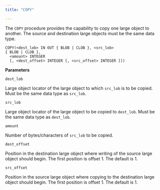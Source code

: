 ```yaml
---
title: "COPY"

---
```


The `COPY` procedure provides the capability to copy one large object to another. The source and destination large objects must be the same data type.

```text
COPY(<dest_lob> IN OUT { BLOB | CLOB }, <src_lob>
{ BLOB | CLOB },
  <amount> INTEGER
  [, <dest_offset> INTEGER [, <src_offset> INTEGER ]])
```

**Parameters**

`dest_lob`

 Large object locator of the large object to which `src_lob` is to be copied. Must be the same data type as `src_lob`.

`src_lob`

 Large object locator of the large object to be copied to `dest_lob`. Must be the same data type as `dest_lob`.

`amount`

 Number of bytes/characters of `src_lob` to be copied.

`dest_offset`

 Position in the destination large object where writing of the source large object should begin. The first position is offset 1. The default is 1.

`src_offset`

 Position in the source large object where copying to the destination large object should begin. The first position is offset 1. The default is 1.
